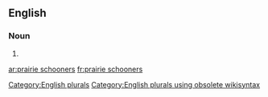 
==English==

===Noun===
{{head|en}}

# {{plural of|prairie schooner}}

[[Category:English plurals]][[Category:English plurals using obsolete wikisyntax]]

[[ar:prairie schooners]]
[[fr:prairie schooners]]